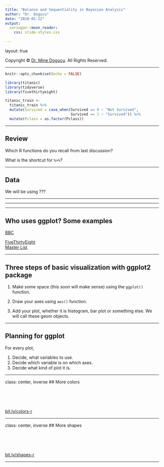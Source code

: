 ```yaml
---
title: "Balance and Sequentiality in Bayesian Analysis"
author: "Dr. Dogucu"
date: "2020-01-22"
output: 
  xaringan::moon_reader:
    css: slide-styles.css
      
---
```


layout: true
  
<div class="my-header"></div>

<div class="my-footer"> 
 Copyright &copy; <a href="https://mdogucu.ics.uci.edu">Dr. Mine Dogucu</a>. All Rights Reserved.</div> 

---


```r
knitr::opts_chunk$set(echo = FALSE)
```

```r
library(titanic)
library(tidyverse)
library(fivethirtyeight)

titanic_train <- 
  titanic_train %>% 
  mutate(Survived = case_when(Survived == 0 ~ "Not Survived",
                              Survived == 1 ~ "Survived")) %>% 
  mutate(Pclass = as.factor(Pclass))
```


---

## Review

Which R functions do you recall from last discussion?

What is the shortcut for `%>%`?

---

## Data 

We will be using ???

---




---



---

## Who uses ggplot? Some examples

[BBC](https://bbc.github.io/rcookbook/)  

[FiveThirtyEight](https://fivethirtyeight.com/features/the-rise-of-religiously-inspired-terrorism-in-france/)  
[Master List](http://r-statistics.co/Top50-Ggplot2-Visualizations-MasterList-R-Code.html#Histogram)  

---

## Three steps of basic visualization with ggplot2 package

1. Make some space (this soon will make sense) using the `ggplot()` function.

2. Draw your axes using `aes()` function.

3. Add your plot, whether it is  histogram, bar plot or something else. We will call these geom objects.

---

## Planning for ggplot

For every plot, 

1) Decide, what variables to use.  
2) Decide which variable is on which axes.  
3) Decide what kind of plot it is.  




---

class: center, inverse
## More colors

<br>
<br>
<br>

[bit.ly/colors-r](bit.ly/colors-r)

---


class: center, inverse
## More shapes

<br>
<br>
<br>

[bit.ly/shapes-r](bit.ly/shapes-r)

---




